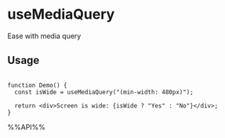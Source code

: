 # useMediaQuery

Ease with media query

## Usage

```tsx live

function Demo() {
  const isWide = useMediaQuery("(min-width: 480px)");

  return <div>Screen is wide: {isWide ? "Yes" : "No"}</div>;
}

```

%%API%%
